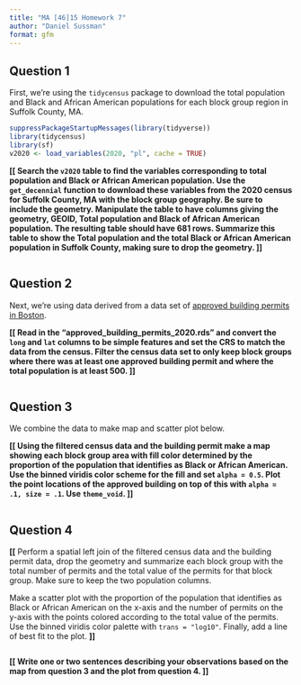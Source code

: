 ```yaml
---
title: "MA [46]15 Homework 7"
author: "Daniel Sussman"
format: gfm
---
```



## Question 1

First, we're using the `tidycensus` package to download the total population and Black and African American populations for each block group region in Suffolk County, MA.

```r
suppressPackageStartupMessages(library(tidyverse))
library(tidycensus)
library(sf)
v2020 <- load_variables(2020, "pl", cache = TRUE)
```

**[[**
Search the `v2020` table to find the variables corresponding to total population and Black or African American population.
Use the `get_decennial` function to download these variables from the 2020 census for Suffolk County, MA with the block group geography.
Be sure to include the geometry.
Manipulate the table to have columns giving the geometry, GEOID, Total population and Black of African American population.
The resulting table should have 681 rows.
Summarize this table to show the Total population and the total Black or African American population in Suffolk County, making sure to drop the geometry.
**]]**

```r

```


## Question 2

Next, we're using data derived from a data set of [approved building permits in Boston](https://data.boston.gov/dataset/approved-building-permits).

**[[**
Read in the "approved_building_permits_2020.rds" and convert the `long` and `lat` columns to be simple features and set the CRS to match the data from the census.
Filter the census data set to only keep block groups where there was at least one approved building permit and where the total population is at least 500.
**]]**

```r

```



## Question 3

We combine the data to make map and scatter plot below.

**[[**
Using the filtered census data and the building permit make a map showing each block group area with fill color determined by the proportion of the population that identifies as Black or African American.
Use the binned viridis color scheme for the fill and set `alpha = 0.5`.
Plot the point locations of the approved building on top of this with `alpha = .1, size = .1`.
Use `theme_void`.
**]]**

```r

```


## Question 4

**[[**
Perform a spatial left join of the filtered census data and the building permit data, drop the geometry and summarize each block group with the total number of permits and the total value of the permits for that block group. Make sure to keep the two population columns.

Make a scatter plot with the proportion of the population that identifies as Black or African American on the x-axis and the number of permits on the y-axis with the points colored according to the total value of the permits.
Use the binned viridis color palette with `trans = "log10"`.
Finally, add a line of best fit to the plot.
**]]**


```r

```

**[[**
Write one or two sentences describing your observations based on the map from question 3 and the plot from question 4.
**]]**
